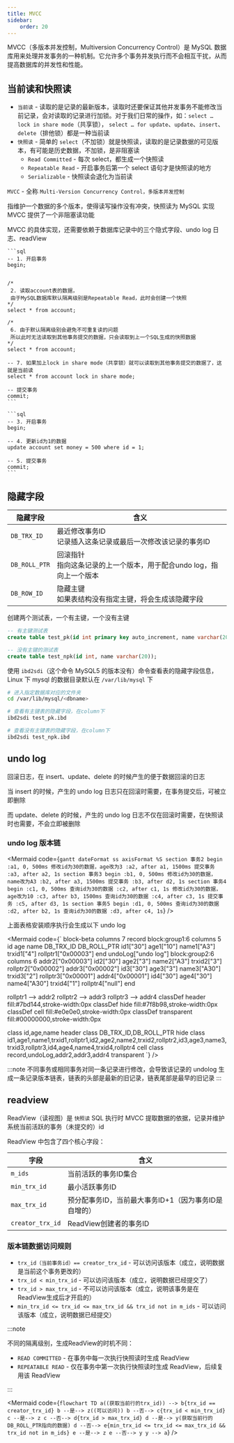 ```yaml
---
title: MVCC
sidebar:
    order: 20
---
```



MVCC（多版本并发控制，Multiversion Concurrency Control）是 MySQL 数据库用来处理并发事务的一种机制。它允许多个事务并发执行而不会相互干扰，从而提高数据库的并发性和性能。

## 当前读和快照读

- `当前读` - 读取的是记录的最新版本，读取时还要保证其他并发事务不能修改当前记录，会对读取的记录进行加锁。对于我们日常的操作，如：`select … lock in share mode`（共享锁）， `select … for update`、`update`、`insert`、`delete`（排他锁）都是一种当前读
- `快照读` - 简单的 `select`（不加锁）就是快照读，读取的是记录数据的可见版本，有可能是历史数据，不加锁，是非阻塞读
    - `Read Committed` - 每次 select，都生成一个快照读
    - `Repeatable Read` - 开启事务后第一个 select 语句才是快照读的地方
    - `Serializable` - 快照读会退化为当前读

`MVCC` - 全称 `Multi-Version Concurrency Control，多版本并发控制`

指维护一个数据的多个版本，使得读写操作没有冲突，快照读为 MySQL 实现 MVCC 提供了一个非阻塞读功能

MVCC 的具体实现，还需要依赖于数据库记录中的三个隐式字段、undo log 日志、readView

<Tabs>

<TabItem label="session1">

    ```sql
    -- 1. 开启事务
    begin;


    /*
     2. 读取account表的数据，
     由于MySQL数据库默认隔离级别是Repeatable Read，此时会创建一个快照
    */
    select * from account;

    /*
     6. 由于默认隔离级别会避免不可重复读的问题
     所以此时无法读取到其他事务提交的数据，只会读取到上一个SQL生成的快照数据
    */
    select * from account;

    -- 7. 如果加上lock in share mode（共享锁）就可以读取到其他事务提交的数据了，这就是当前读
    select * from account lock in share mode;

    -- 提交事务
    commit;
    ```

</TabItem>

<TabItem label="session2">

    ```sql
    -- 3. 开启事务
    begin;

    -- 4. 更新id为1的数据
    update account set money = 500 where id = 1;

    -- 5. 提交事务
    commit;
    ```

</TabItem>

</Tabs>

## 隐藏字段

| 隐藏字段      | 含义                                                                    |
| ------------- | ----------------------------------------------------------------------- |
| `DB_TRX_ID`   | 最近修改事务ID<br/>记录插入这条记录或最后一次修改该记录的事务ID         |
| `DB_ROLL_PTR` | 回滚指针<br/>指向这条记录的上一个版本，用于配合undo log，指向上一个版本 |
| `DB_ROW_ID`   | 隐藏主键<br/>如果表结构没有指定主键，将会生成该隐藏字段                 |

创建两个测试表，一个有主键，一个没有主键

```sql
-- 有主键测试表
create table test_pk(id int primary key auto_increment, name varchar(20));

-- 没有主键的测试表
create table test_npk(id int, name varchar(20));
```

使用 `ibd2sdi`（这个命令 MySQL5 的版本没有）命令查看表的隐藏字段信息，Linux 下 mysql 的数据目录默认在 `/var/lib/mysql` 下

```bash
# 进入指定数据库对应的文件夹
cd /var/lib/mysql/<dbname>

# 查看有主键表的隐藏字段，在column下
ibd2sdi test_pk.ibd

# 查看没有主键表的隐藏字段，在column下
ibd2sdi test_npk.ibd
```

## undo log

回滚日志，在 insert、update、delete 的时候产生的便于数据回滚的日志

当 insert 的时候，产生的 undo log 日志只在回滚时需要，在事务提交后，可被立即删除

而 update、delete 的时候，产生的 undo log 日志不仅在回滚时需要，在快照读时也需要，不会立即被删除

### undo log 版本链

<Mermaid
    code={`
gantt
    dateFormat ss
    axisFormat %S
    section 事务2
        begin :a1, 0, 500ms
        修改id为30的数据，age改为3 :a2, after a1, 1500ms
        提交事务 :a3, after a2, 1s
    section 事务3
        begin :b1, 0, 500ms
        修改id为30的数据，name改为A3 :b2, after a3, 1500ms
        提交事务 :b3, after d2, 1s
    section 事务4
        begin :c1, 0, 500ms
        查询id为30的数据 :c2, after c1, 1s
        修改id为30的数据，age改为10 :c3, after b3, 1500ms
        查询id为30的数据 :c4, after c3, 1s
        提交事务 :c5, after d3, 1s
    section 事务5
        begin :d1, 0, 500ms
        查询id为30的数据 :d2, after b2, 1s
        查询id为30的数据 :d3, after c4, 1s
`}
/>

上面表格安装顺序执行会生成以下 undo log

<Mermaid
    code={`
block-beta
columns 7
  record
  block:group1:6
    columns 5
    id age name DB_TRX_ID DB_ROLL_PTR
    id1["30"] age1["10"] name1["A3"] trxid1["4"] rollptr1["0x00003"]
  end
  undoLog["undo log"]
  block:group2:6
    columns 6
    addr2["0x00003"] id2["30"] age2["3"] name2["A3"] trxid2["3"] rollptr2["0x00002"]
    addr3["0x00002"] id3["30"] age3["3"] name3["A30"] trxid3["2"] rollptr3["0x00001"]
    addr4["0x00001"] id4["30"] age4["30"] name4["A30"] trxid4["1"] rollptr4["null"]
  end

rollptr1 --> addr2
rollptr2 --> addr3
rollptr3 --> addr4
classDef header fill:#7bd144,stroke-width:0px
classDef hide fill:#7f8b98,stroke-width:0px
classDef cell fill:#e0e0e0,stroke-width:0px
classDef transparent fill:#00000000,stroke-width:0px

class id,age,name header
class DB_TRX_ID,DB_ROLL_PTR hide
class id1,age1,name1,trxid1,rollptr1,id2,age2,name2,trxid2,rollptr2,id3,age3,name3,trxid3,rollptr3,id4,age4,name4,trxid4,rollptr4 cell
class record,undoLog,addr2,addr3,addr4 transparent
`}
/>

:::note
不同事务或相同事务对同一条记录进行修改，会导致该记录的 undolog 生成一条记录版本链表，链表的头部是最新的旧记录，链表尾部是最早的旧记录
:::

## readview

ReadView（读视图）是 `快照读` SQL 执行时 MVCC 提取数据的依据，记录并维护系统当前活跃的事务（未提交的）id

ReadView 中包含了四个核心字段：

| 字段             | 含义                                                 |
| ---------------- | ---------------------------------------------------- |
| `m_ids`          | 当前活跃的事务ID集合                                 |
| `min_trx_id`     | 最小活跃事务ID                                       |
| `max_trx_id`     | 预分配事务ID，当前最大事务ID+1（因为事务ID是自增的） |
| `creator_trx_id` | ReadView创建者的事务ID                               |

### 版本链数据访问规则

- `trx_id（当前事务id）== creator_trx_id` - 可以访问该版本（成立，说明数据是当前这个事务更改的）
- `trx_id < min_trx_id` - 可以访问该版本（成立，说明数据已经提交了）
- `trx_id > max_trx_id` - 不可以访问该版本（成立，说明该事务是在ReadView生成后才开启的）
- `min_trx_id <= trx_id <= max_trx_id && trx_id not in m_ids` - 可以访问该版本（成立，说明数据已经提交）

:::note

不同的隔离级别，生成ReadView的时机不同：

- `READ COMMITTED` - 在事务中每一次执行快照读时生成 ReadView
- `REPEATABLE READ` - 仅在事务中第一次执行快照读时生成 ReadView，后续复用该 ReadView

:::

<Mermaid
    code={`
flowchart TD
a((获取当前行的trx_id)) --> b{trx_id == creator_trx_id}
b --是--> z((可以访问))
b --否--> c{trx_id < min_trx_id}
c --是--> z
c --否--> d{trx_id > max_trx_id}
d --是--> y(获取当前行的DB_ROLL_PTR指向的数据)
d --否--> e{min_trx_id <= trx_id <= max_trx_id && trx_id not in m_ids}
e --是--> z
e --否--> y
y --> a
`}
/>
